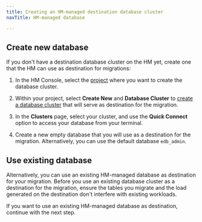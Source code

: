 ```yaml
---
title: Creating an HM-managed destination database cluster
navTitle: HM-managed database

---
```


## Create new database

If you don't have a destination database cluster on the HM yet, create one that the HM can use as destination for migrations:

1.  In the HM Console, select the [project](/edb-postgres-ai/hybrid-manager/using_hybrid_manager/projects/#creating-projects) where you want to create the database cluster.

1.  Within your project, select **Create New** and **Database Cluster** to [create a database cluster](/edb-postgres-ai/hybrid-manager/using_hybrid_manager/cluster_management/create-clusters/) that will serve as destination for the migration.

1.  In the **Clusters** page, select your cluster, and use the **Quick Connect** option to access your database from your terminal.

1.  Create a new empty database that you will use as a destination for the migration. Alternatively, you can use the default database `edb_admin`.

## Use existing database

Alternatively, you can use an existing HM-managed database as destination for your migration. Before you use an existing database cluster as a destination for the migration, ensure the tables you migrate and the load generated on the destination don't interfere with existing workloads.

If you want to use an existing HM-managed database as destination, continue with the next step. 
